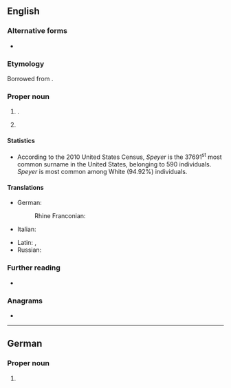 ==English==
{{wikipedia}}

===Alternative forms===
* {{l|en|Spires}}

===Etymology===
Borrowed from {{bor|en|de|Speyer}}.

===Proper noun===
{{en-proper noun|~|s}}

# {{place|en|city|s/Rhineland-Palatinate|c/Germany}}.
# {{surname|en|[[habitational]]|from=German}}

====Statistics====
* According to the 2010 United States Census, ''Speyer'' is the 37691<sup>st</sup> most common surname in the United States, belonging to 590 individuals. ''Speyer'' is most common among White (94.92%) individuals.

====Translations====
{{trans-top|a city in Germany}}
* German: {{t+|de|Speyer}}
*: Rhine Franconian: {{t|gmw-rfr|Schbaija}} {{qualifier|Palatine}}
* Italian: {{t|it|Spira}}
{{trans-mid}}
* Latin: {{t|la|Spira|f}}, {{t|la|Augusta Nemetum|f}}
* Russian: {{t+|ru|Шпайер|sc=Armn}}
{{trans-bottom}}

===Further reading===
* {{R:en:DAFN}}

===Anagrams===
* {{anagrams|en|a=eeprsy|Peerys|pyrees}}

----

==German==
{{wikipedia|lang=de}}

===Proper noun===
{{de-proper noun|n}}

# {{place|de|city|s/Rhineland-Palatinate|c/Germany|t=Speyer}}